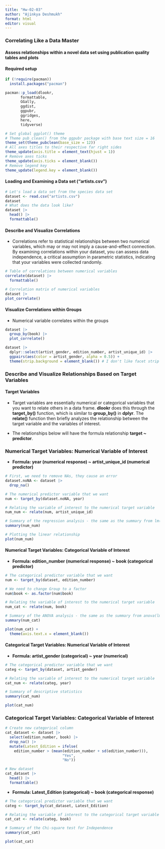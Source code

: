 ```yaml
---
title: "Hw-02-03"
author: "Ajinkya Deshmukh"
format: html
editor: visual
---
```


### Correlating Like a Data Master

#### Assess relationships within a novel data set using publication quality tables and plots

#### Required setup

```r
if (!require(pacman))
  install.packages("pacman")

pacman::p_load(dlookr,
       formattable,
       GGally,
       ggdist,
       ggpubr,
       ggridges,
       here,
       tidyverse)

# Set global ggplot() theme
# Theme pub_clean() from the ggpubr package with base text size = 16
theme_set(theme_pubclean(base_size = 12)) 
# All axes titles to their respective far right sides
theme_update(axis.title = element_text(hjust = 1))
# Remove axes ticks
theme_update(axis.ticks = element_blank()) 
# Remove legend key
theme_update(legend.key = element_blank())
```

#### Loading and Examining a Data set ("artists.csv")

```r
# Let's load a data set from the species data set
dataset <- read.csv("artists.csv")
dataset
# What does the data look like?
dataset |>
  head() |>
  formattable()
```

#### Describe and Visualize Correlations

-   Correlations refer to statistical relationships between two numerical variables, which may or may not imply a cause-and-effect connection. By examining correlations within your dataset, you can assess data independence, a critical assumption in parametric statistics, indicating that your variables were collected randomly.

```r
# Table of correlations between numerical variables
correlate(dataset) |>
  formattable()
```

```r
# Correlation matrix of numerical variables
dataset |>
plot_correlate()
```

#### Visualize Correlations within Groups

-   Numerical variable correlates within the groups

```r
dataset |>
  group_by(book) |>
  plot_correlate()
```

```r
dataset |> 
  dplyr::select(artist_gender, edition_number, artist_unique_id) |>
  ggpairs(aes(color = artist_gender, alpha = 0.5)) +
  theme(strip.background = element_blank()) # I don't like facet strip backgrounds...

```

### Describe and Visualize Relationships Based on Target Variables

#### Target Variables

-   Target variables are essentially numerical or categorical variables that you want to relate others in a data frame. **dlookr** does this through the **target_by()** function, which is similar to **group_by()** in **dplyr**. The **relate()** function then briefly analyzes the relationship between the target variable and the variables of interest.

-   The relationships below will have the formula relationship **target \~ predictor**.

### Numerical Target Variables: Numerical Variable of Interest

-   **Formula: year (numerical response) \~** **artist_unique_id (numerical predictor)**

```r
# First, we need to remove NAs, they cause an error
dataset.noNA <- dataset |> 
  drop_na()

# The numerical predictor variable that we want
num <- target_by(dataset.noNA, year)

# Relating the variable of interest to the numerical target variable
num_num <- relate(num, artist_unique_id)

# Summary of the regression analysis - the same as the summary from lm(Formula)
summary(num_num)
```

```r
# Plotting the linear relationship
plot(num_num)
```

#### Numerical Target Variables: Categorical Variable of Interest

-   **Formula: edition_number (numerical response) \~** **book (categorical predictor)**

```r
# The categorical predictor variable that we want
num <- target_by(dataset, edition_number) 

# We need to change Group to a factor
num$book <- as.factor(num$book)

# Relating the variable of interest to the numerical target variable
num_cat <- relate(num, book)

# Summary of the ANOVA analysis - the same as the summary from anova(lm(Formula))
summary(num_cat)
```

```r
plot(num_cat) + 
  theme(axis.text.x = element_blank())
```

#### Categorical Target Variables: Numerical Variable of Interest

-   **Formula: artist_gender (categorical) \~** **year (numerical)**

```r
# The categorical predictor variable that we want
categ <- target_by(dataset, artist_gender)

# Relating the variable of interest to the numerical target variable
cat_num <- relate(categ, year)

# Summary of descriptive statistics
summary(cat_num)
```

```r
plot(cat_num)
```

### Categorical Target Variables: Categorical Variable of Interest

```r
# Create new categorical column
cat_dataset <- dataset |>
  select(edition_number, book) |>
  drop_na() |>
  mutate(Latest_Edition = ifelse(
    edition_number > (mean(edition_number + sd(edition_number))), 
                          "Yes", 
                          "No"))

# New dataset 
cat_dataset |>
  head() |>
  formattable()
```

-   **Formula: Latest_Edition (categorical) \~** **book (categorical response)**

```r
# The categorical predictor variable that we want
categ <- target_by(cat_dataset, Latest_Edition)

# Relating the variable of interest to the categorical target variable
cat_cat <- relate(categ, book)

# Summary of the Chi-square test for Independence
summary(cat_cat)
```

```r
plot(cat_cat)
```

